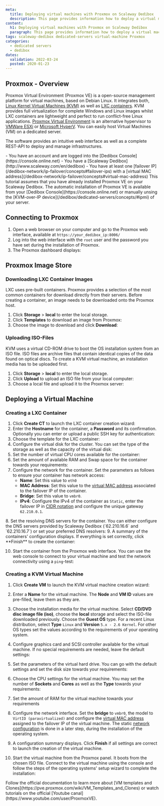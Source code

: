 ```yaml
---
meta:
  title: Deploying virtual machines with Proxmox on Scaleway Dedibox
  description: This page provides information how to deploy a virtual machine with Proxmox on Scaleway Dedibox.
content:
  h1: Deploying virtual machines with Proxmox on Scaleway Dedibox
  paragraph: This page provides information how to deploy a virtual machine with Proxmox on Scaleway Dedibox.
tags: scaleway-dedibox dedicated-servers virtual-machine Proxmox 
categories:
  - dedicated servers
  - dedibox
dates:
  validation: 2022-03-24
  posted: 2020-01-23
---
```


## Proxmox - Overview

Proxmox Virtual Environment (Proxmox VE) is a open-source management platform for virtual machines, based on Debian Linux. It integrates both, [Linux Kernel Virtual Machines (KVM)](https://www.linux-kvm.org/page/Main_Page) as well as [LXC containers](https://linuxcontainers.org/). KVM provides full virtualization for complete Windows and Linux images whilst LXC containers are lightweight and perfect to run conflict-free Linux applications. [Proxmox Virtual Environment](https://www.proxmox.com/en/) is an alternative hypervisor to [VMWare ESXi](/tutorials/configure-virtual-machine-esxi/) or [Microsoft HyperV](/tutorials/configure-vm-hyperv/). You can easily host Virtual Machines (VM) on a dedicated server.

The software provides an intuitive web interface as well as a complete REST-API to deploy and manage infrastructures.

<Message type="requirement">
  - You have an account and are logged into the [Dedibox Console](https://console.online.net)
  - You have a [Scaleway Dedibox](http://www.scaleway.com/en/dedibox)
  - You have at least one [failover IP](/dedibox-network/ip-failover/concepts#failover-ips) with a [virtual MAC address](/dedibox-network/ip-failover/concepts#virtual-mac-address)
</Message>

<Message type="note">
  This tutorial assumes that you have already installed Proxmox VE on your Scaleway Dedibox. The automatic installation of Proxmox VE is available from your [Dedibox Console](https://console.online.net) 
  or manually unsing the [KVM-over-IP device](/dedibox/dedicated-servers/concepts/#ipmi) of your server.
</Message>

## Connecting to Proxmox

1. Open a web browser on your computer and go to the Proxmox web interface, available at `https://your_dedibox_ip:8006/`
2. Log into the web interface with the `root` user and the password you have set during the installation of Proxmox.
3. The Proxmox dashboard displays:
    <Lightbox src="scaleway-proxmox_dashboard.webp" width="800" alt="" />

## Proxmox Image Store

### Downloading LXC Container Images

LXC uses pre-built containers. Proxmox provides a selection of the most common containers for download directly from their servers. Before creating a container, an image needs to be downloaded onto the Proxmox host.

1. Click **Storage** > **local** to enter the local storage.
2. Click **Templates** to download an image from Proxmox:
    <Lightbox src="scaleway-proxmox_templates.webp" width="800" alt="" />
3. Choose the image to download and click **Download**:
    <Lightbox src="scaleway-proxmox_templates_dl.webp" width="800" alt="" />

### Uploading ISO-Files

KVM uses a virtual CD-ROM drive to boot the OS installation system from an ISO file.
ISO files are archive files that contain identical copies of the data found on optical discs. To create a KVM virtual machine, an installation media has to be uploaded first.

1. Click **Storage** > **local** to enter the local storage.
2. Click **Upload** to upload an ISO file from your local computer:
    <Lightbox src="scaleway-proxmox_iso_upload.webp" width="600" alt="" />
3. Choose a local file and upload it to the Proxmox server:
    <Lightbox src="scaleway-proxmox_kvm_upload_iso.webp" width="250" alt="" />

## Deploying a Virtual Machine

### Creating a LXC Container

1. Click **Create CT** to launch the LXC container creation wizard:
    <Lightbox src="scaleway-proxmox_create_ct.webp" width="800" alt="" />
2. Enter the **Hostname** for the container, a **Password** and its confirmation. Optionally you can enter or upload a public SSH key for authentication:
    <Lightbox src="scaleway-proxmox_ct_general_01.webp" width="500" alt="" />
3. Choose the template for the LXC container:
    <Lightbox src="scaleway-proxmox_ct_template_02.webp" width="500" alt="" />
4. Configure the virtual disk for the cluster. You can set the type of the storage as well as the capacity of the virtual disk:
    <Lightbox src="scaleway-proxmox_ct_disk_03.webp" width="500" alt="" />
5. Set the number of virtual CPU cores available for the container:
    <Lightbox src="scaleway-proxmox_ct_cpu_04.webp" width="500" alt="" />
6. Set the amount of available RAM and Swap space for the container towards your requirements:
    <Lightbox src="scaleway-proxmox_ct_ram_05.webp" width="500" alt="" />
7. Configure the network for the container. Set the parameters as follows to ensure your container has network access:
    - **Name**: Set this value to `eth0`
    - **MAC Address**: Set this value to the [virtual MAC address](/dedibox-network/ip-failover/concepts#virtual-mac-address) associated to the failover IP of the container.
    - **Bridge**: Set this value to `vmbr0`.
    - **IPv4**: Configure the IPv4 of the container as `Static`, enter the failover IP in [CIDR notation](https://en.wikipedia.org/wiki/Classless_Inter-Domain_Routing#CIDR_notation) and configure the unique gateway `62.210.0.1`.

  <Lightbox src="scaleway-proxmox_ct_eth_06.webp" width="500" alt="" />
8. Set the resolving DNS servers for the container. You can either configure the DNS servers provided by Scaleway Dedibox (`62.210.16.6` and `62.210.16.7`) or set your preferred DNS resolvers:
    <Lightbox src="scaleway-proxmox_ct_dns_07.webp" width="500" alt="" />
9. A summary of the containers' configuration displays. If everything is set correctly, click **Finish** to create the container:
    <Lightbox src="scaleway-proxmox_ct_summary_08.webp" width="500" alt="" />

10. Start the container from the Proxmox web interface. You can use the web console to connect to your virtual machine and test the network connectivity using a `ping`-test:

    <Lightbox src="scaleway-proxmox_ct_ping_09.webp" width="800" alt="" />

### Creating a KVM Virtual Machine

1. Click **Create VM** to launch the KVM virtual machine creation wizard:
    <Lightbox src="scaleway-proxmox_kvm_create.webp" width="800" alt="" />
2. Enter a **Name** for the virtual machine. The **Node** and **VM ID** values are pre-filled, leave them as they are.
    <Lightbox src="scaleway-proxmox_kvm_create_01.webp" width="500" alt="" />
3. Choose the installation media for the virtual machine. Select **CD/DVD disc image file (iso)**, choose the **local** storage and select the ISO-file downloaded previously. Choose the **Guest OS** type. For a recent Linux distribution, select **Type** `Linux` and **Version** `5.x - 2.6 Kernel`. For other OS types set the values according to the requirements of your operating system.
    <Lightbox src="scaleway-proxmox_kvm_os_02.webp" width="500" alt="" />
4. Configure graphics card and SCSI controller available for the virtual machine. If no special requirements are needed, leave the default settings:
    <Lightbox src="scaleway-proxmox_kvm_system_03.webp" width="500" alt="" />
5. Set the parameters of the virtual hard drive. You can go with the default settings and set the disk size towards your requirements:
    <Lightbox src="scaleway-proxmox_kvm_hdd_04.webp" width="500" alt="" />
6. Choose the CPU settings for the virtual machine. You may set the number of **Sockets** and **Cores** as well as the **Type** towards your requirements:
    <Lightbox src="scaleway-proxmox_kvm_cpu_05.webp" width="500" alt="" />
7. Set the amount of RAM for the virtual machine towards your requirements
8. Configure the network interface. Set the **bridge** to `vmbr0`, the model to `VirtIO (paravirtualized)` and configure the [virtual MAC address](/dedibox-network/ip-failover/concepts#virtual-mac-address) assigned to the failover IP of the virtual machine. The static [network configuration](/compute/elastic-metal/how-to/configure-flexible-ip/) is done in a later step, during the installation of the operating system.  <Lightbox src="scaleway-proxmox_kvm_cpu_05.webp" width="500" alt="" />
9. A configuration summary displays. Click **Finish** if all settings are correct to launch the creation of the virtual machine.
    <Lightbox src="scaleway-proxmox_kvm_summary_08.webp" width="500" alt="" />
10. Start the virtual machine from the Proxmox panel. It boots from the chosen ISO file. Connect to the virtual machine using the console and follow the steps of the operating systems' setup wizard to complete the installation:

    <Lightbox src="scaleway-proxmox_kvm_install_09.webp" width="800" alt="" />


<Message type="tip">
  Follow the official documentation to learn more about [VM templates and Clones](https://pve.proxmox.com/wiki/VM_Templates_and_Clones) or watch tutorials on the official [Youtube canal](https://www.youtube.com/user/ProxmoxVE).
</Message>
